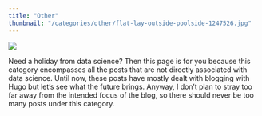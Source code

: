 ```yaml
---
title: "Other"
thumbnail: "/categories/other/flat-lay-outside-poolside-1247526.jpg"
---
```

<img src="flat-lay-outside-poolside-1247526.jpg">

Need a holiday from data science? Then this page is for you because this category encompasses all the posts that are not directly associated with data science. Until now, these posts have mostly dealt with blogging with Hugo but let's see what the future brings. Anyway, I don't plan to stray too far away from the intended focus of the blog, so there should never be too many posts under this category.
